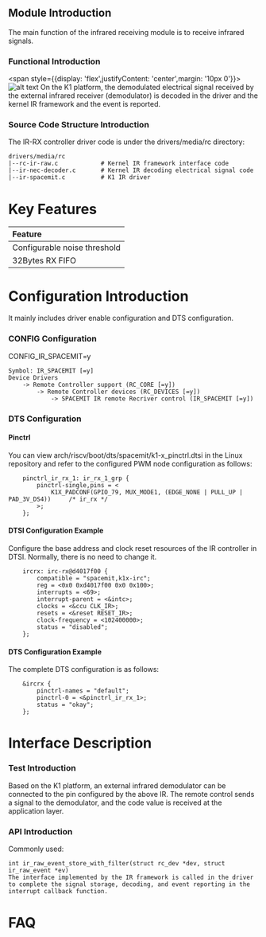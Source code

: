 ## Module Introduction
The main function of the infrared receiving module is to receive infrared signals.
### Functional Introduction
<span style={{display: 'flex',justifyContent: 'center',margin: '10px 0'}}>![alt text](./static/ir-rx.png)</span>
On the K1 platform, the demodulated electrical signal received by the external infrared receiver (demodulator) is decoded in the driver and the kernel IR framework and the event is reported.
### Source Code Structure Introduction
The IR-RX controller driver code is under the drivers/media/rc directory:
```
drivers/media/rc
|--rc-ir-raw.c            # Kernel IR framework interface code
|--ir-nec-decoder.c       # Kernel IR decoding electrical signal code
|--ir-spacemit.c          # K1 IR driver
```
# Key Features
| Feature |
| :-----|
| Configurable noise threshold |
| 32Bytes RX FIFO |
# Configuration Introduction
It mainly includes driver enable configuration and DTS configuration.
### CONFIG Configuration
CONFIG_IR_SPACEMIT=y
```
Symbol: IR_SPACEMIT [=y]
Device Drivers
    -> Remote Controller support (RC_CORE [=y])
        -> Remote Controller devices (RC_DEVICES [=y])
            -> SPACEMIT IR remote Recriver control (IR_SPACEMIT [=y])
```
### DTS Configuration
#### Pinctrl
You can view arch/riscv/boot/dts/spacemit/k1-x_pinctrl.dtsi in the Linux repository and refer to the configured PWM node configuration as follows:
```dts
    pinctrl_ir_rx_1: ir_rx_1_grp {
        pinctrl-single,pins = <
            K1X_PADCONF(GPIO_79, MUX_MODE1, (EDGE_NONE | PULL_UP | PAD_3V_DS4))     /* ir_rx */
        >;
    };
```
#### DTSI Configuration Example
Configure the base address and clock reset resources of the IR controller in DTSI. Normally, there is no need to change it.
```dts
    ircrx: irc-rx@d4017f00 {
        compatible = "spacemit,k1x-irc";
        reg = <0x0 0xd4017f00 0x0 0x100>;
        interrupts = <69>;
        interrupt-parent = <&intc>;
        clocks = <&ccu CLK_IR>;
        resets = <&reset RESET_IR>;
        clock-frequency = <102400000>;
        status = "disabled";
    };
```
#### DTS Configuration Example
The complete DTS configuration is as follows:
```dts
    &ircrx {
        pinctrl-names = "default";
        pinctrl-0 = <&pinctrl_ir_rx_1>;
        status = "okay";
    };
```
# Interface Description
### Test Introduction
Based on the K1 platform, an external infrared demodulator can be connected to the pin configured by the above IR. The remote control sends a signal to the demodulator, and the code value is received at the application layer.
### API Introduction
Commonly used:
```
int ir_raw_event_store_with_filter(struct rc_dev *dev, struct ir_raw_event *ev)
The interface implemented by the IR framework is called in the driver to complete the signal storage, decoding, and event reporting in the interrupt callback function.
```
# FAQ